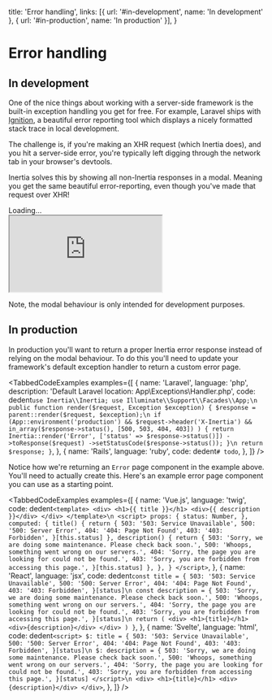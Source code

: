 
  title: 'Error handling',
  links: [{ url: '#in-development', name: 'In development' }, { url: '#in-production', name: 'In production' }],
}

# Error handling

## In development

One of the nice things about working with a server-side framework is the built-in exception handling you get for free. For example, Laravel ships with [Ignition](https://github.com/facade/ignition), a beautiful error reporting tool which displays a nicely formatted stack trace in local development.

The challenge is, if you're making an XHR request (which Inertia does), and you hit a server-side error, you're typically left digging through the network tab in your browser's devtools.

Inertia solves this by showing all non-Inertia responses in a modal. Meaning you get the same beautiful error-reporting, even though you've made that request over XHR!

<div className="my-6 relative rounded overflow-hidden bg-gray-500" style={{ paddingTop: '80.5%' }}>
  <div className="absolute inset-0 w-full h-full flex items-center justify-center text-sm">Loading&hellip;</div>
  <iframe
    className="absolute inset-0 w-full h-full"
    src="https://player.vimeo.com/video/363562630?autoplay=1&loop=1&muted=1&background=1"
  ></iframe>
</div>

<Notice>Note, the modal behaviour is only intended for development purposes.</Notice>

## In production

In production you'll want to return a proper Inertia error response instead of relying on the modal behaviour. To do this you'll need to update your framework's default exception handler to return a custom error page.

<TabbedCodeExamples
  examples={[
    {
      name: 'Laravel',
      language: 'php',
      description: 'Default Laravel location: App\\Exceptions\\Handler.php',
      code: dedent`
        use Inertia\\Inertia;
        use Illuminate\\Support\\Facades\\App;\n
        public function render($request, Exception $exception)
        {
            $response = parent::render($request, $exception);\n
            if (App::environment('production')
                && $request->header('X-Inertia')
                && in_array($response->status(), [500, 503, 404, 403])
            ) {
                return Inertia::render('Error', ['status' => $response->status()])
                    ->toResponse($request)
                    ->setStatusCode($response->status());
            }\n
            return $response;
        }
      `,
    },
    {
      name: 'Rails',
      language: 'ruby',
      code: dedent`
        # todo
      `,
    },
  ]}
/>

Notice how we're returning an `Error` page component in the example above. You'll need to actually create this. Here's an example error page component you can use as a starting point.

<TabbedCodeExamples
  examples={[
    {
      name: 'Vue.js',
      language: 'twig',
      code: dedent`
        <template>
          <div>
            <h1>{{ title }}</h1>
            <div>{{ description }}</div>
          </div>
        </template>\n
        <script>
          props: {
            status: Number,
          },
          computed: {
            title() {
              return {
                503: '503: Service Unavailable',
                500: '500: Server Error',
                404: '404: Page Not Found',
                403: '403: Forbidden',
              }[this.status]
            },
            description() {
              return {
                503: 'Sorry, we are doing some maintenance. Please check back soon.',
                500: 'Whoops, something went wrong on our servers.',
                404: 'Sorry, the page you are looking for could not be found.',
                403: 'Sorry, you are forbidden from accessing this page.',
              }[this.status]
            },
          },
        }
        </script>
      `,
    },
    {
      name: 'React',
      language: 'jsx',
      code: dedent`
          const title = {
            503: '503: Service Unavailable',
            500: '500: Server Error',
            404: '404: Page Not Found',
            403: '403: Forbidden',
          }[status]\n
          const description = {
            503: 'Sorry, we are doing some maintenance. Please check back soon.',
            500: 'Whoops, something went wrong on our servers.',
            404: 'Sorry, the page you are looking for could not be found.',
            403: 'Sorry, you are forbidden from accessing this page.',
          }[status]\n
          return (
            <div>
              <h1>{title}</h1>
              <div>{description}</div>
            </div>
          )
        }
      `,
    },
    {
      name: 'Svelte',
      language: 'html',
      code: dedent`
        <script>
          $: title = {
            503: '503: Service Unavailable',
            500: '500: Server Error',
            404: '404: Page Not Found',
            403: '403: Forbidden',
          }[status]\n
          $: description = {
            503: 'Sorry, we are doing some maintenance. Please check back soon.',
            500: 'Whoops, something went wrong on our servers.',
            404: 'Sorry, the page you are looking for could not be found.',
            403: 'Sorry, you are forbidden from accessing this page.',
          }[status]
        </script>\n
        <div>
          <h1>{title}</h1>
          <div>{description}</div>
        </div>
      `,
    },
  ]}
/>
